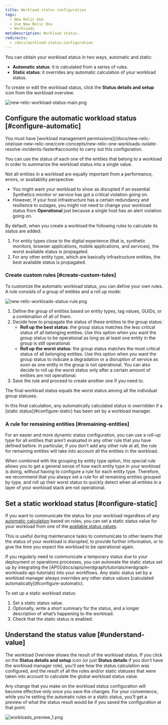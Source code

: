 ```yaml
---
title: Workload status configuration
tags:
  - New Relic One
  - Use New Relic One
  - Workloads
metaDescription: Workload status.
redirects:
  - /docs/workload-status-configuration
---
```


You can obtain your workload status in two ways, automatic and static:

- **Automatic status**: it is calculated from a series of rules.
- **Static status**: it overrides any automatic calculation of your workload status.

To create or edit the workload status, click the **Status details and setup** icon from the workload overview.

![new-relic-workload-status-main.png](src/images/new-relic-workload-status-main.png 'new-relic-workload-status-main.png')

## Configure the automatic workload status [#configure-automatic]

<Callout variant="important">
  You must have [workload management
  permissions](/docs/new-relic-one/use-new-relic-one/core-concepts/new-relic-one-workloads-isolate-resolve-incidents-faster#accounts)
  to carry out this configuration.
</Callout>

You can use the status of each one of the entities that belong to a workload in order to summarize the workload status into a single value.

Not all entities in a workload are equally important from a performance, errors, or availability perspective:

- You might want your workload to show as disrupted if an essential Synthetics monitor or service has got a critical violation going on.
- However, if your host infrastructure has a certain redundancy and resilience to outages, you might not need to change your workload status from **Operational** just because a single host has an alert violation going on.

By default, when you create a workload the following rules to calculate its status are added:

1. For entity types close to the digital experience (that is, synthetic monitors, browser applications, mobile applications, and services), the worst available status is propagated.
2. For any other entity type, which are basically infrastructure entities, the best available status is propagated.

### Create custom rules [#create-custom-tules]

To customize the automatic workload status, you can define your own rules. A rule consists of a group of entities and a roll up mode:

![new-relic-workloads-status-rule.png](src/images/new-relic-workloads-status-rule.png 'new-relic-workloads-status-rule.png')

1. Define the group of entities based on entity types, tag values, GUIDs, or a combination of all of them.
2. Decide how to propagate the status of these entities to the group status:
   - **Roll up the best status**: the group status matches the less critical status of all belonging entities. Use this option when you want the group status to be operational as long as at least one entity in the group is still operational.
   - **Roll up the worst status**: the group status matches the most critical status of all belonging entities. Use this option when you want the group status to indicate a degradation or a disruption of service as soon as one entity in the group is not operational. You can also decide to roll up the worst status only after a certain amount of entities are not operational.
3. Save the rule and proceed to create another one if you need to.

The final workload status equals the worst status among all the individual group statuses.

<Callout variant="important">
  In this final calculation, any automatically calculated status is overridden
  if a [static status](#configure-static) has been set by a workload manager.
</Callout>

### A rule for remaining entities [#remaining-entities]

For an easier and more dynamic status configuration, you can use a roll-up type for all entities that aren’t evaluated in any other rule that you have defined before. In particular, if you don't add any other rule at all, the rule for remaining entities will take into account all the entities in the workload.

When combined with the grouping by entity type option, this special rule allows you to get a general sense of how each entity type in your workload is doing, without having to configure a rule for each entity type. Therefore, we recommend that you always set a rule for all remaining entities grouped by type, and roll up their worst status to quickly detect when all entities in a layer of your workload stack are not operational.

## Set a static workload status [#configure-static]

If you want to communicate the status for your workload regardless of any [automatic calculation](#configure-automatic) based on rules, you can set a static status value for your workload from one of the [available status values](/docs/workload-status#obtain-status).

This is useful during maintenance tasks to communicate to other teams that the status of your workload is disrupted, to provide further information, or to give the time you expect the workload to be operational again.

<Callout variant="tip">
  If you regularly need to communicate a temporary status due to your deployment
  or operations processes, you can automate the static status set up by
  integrating the
  [API](/docs/apis/nerdgraph/tutorials/nerdgraph-workloads-api-tutorials) into
  your workflows.
</Callout>

<Callout variant="important">
  Any static status set by a workload manager always overrides any other status
  values [calculated automatically](#configure-automatic).
</Callout>

To set up a static workload status:

1. Set a static status value.
2. Optionally, write a short summary for the status, and a longer description of what’s happening to the workload.
3. Check that the static status is enabled.

## Understand the status value [#understand-value]

The workload Overview shows the result of the workload status. If you click on the **Status details and setup** icon (or just **Status details** if you don’t have the workload manager role), you’ll see how the status calculation was configured, and the result of all the rules and/or static statuses that were taken into account to calculate the global workload status value.

Any change that you make on the workload status configuration will become effective only once you save the changes. For your convenience, while you’re setting the automatic rules or a static status, you’ll get a preview of what the status result would be if you saved the configuration at that point.

![workloads_preview_1.png](src/images/workloads_preview_1_0.png 'workloads_preview_1.png')
